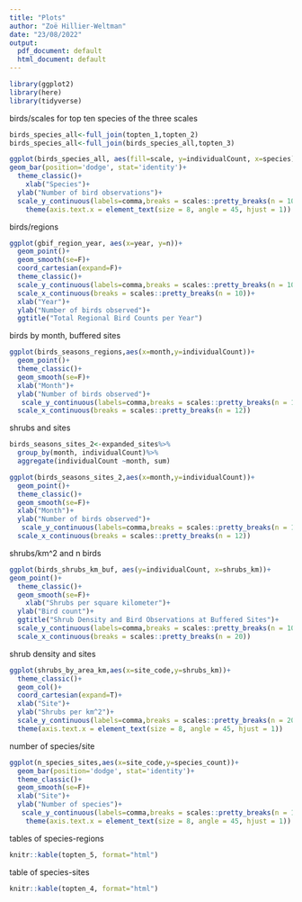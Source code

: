 ```yaml
---
title: "Plots"
author: "Zoë Hillier-Weltman"
date: "23/08/2022"
output:
  pdf_document: default
  html_document: default
---
```

```r
library(ggplot2)
library(here)
library(tidyverse)
```

birds/scales for top ten species of the three scales
```r
birds_species_all<-full_join(topten_1,topten_2)
birds_species_all<-full_join(birds_species_all,topten_3)

ggplot(birds_species_all, aes(fill=scale, y=individualCount, x=species))+
geom_bar(position='dodge', stat='identity')+
  theme_classic()+
    xlab("Species")+
  ylab("Number of bird observations")+ 
  scale_y_continuous(labels=comma,breaks = scales::pretty_breaks(n = 10))+
    theme(axis.text.x = element_text(size = 8, angle = 45, hjust = 1))
```

birds/regions
```r
ggplot(gbif_region_year, aes(x=year, y=n))+
  geom_point()+
  geom_smooth(se=F)+
  coord_cartesian(expand=F)+
  theme_classic()+
  scale_y_continuous(labels=comma,breaks = scales::pretty_breaks(n = 10))+
  scale_x_continuous(breaks = scales::pretty_breaks(n = 10))+
  xlab("Year")+
  ylab("Number of birds observed")+
  ggtitle("Total Regional Bird Counts per Year")
```

birds by month, buffered sites
```r
ggplot(birds_seasons_regions,aes(x=month,y=individualCount))+
  geom_point()+
  theme_classic()+
  geom_smooth(se=F)+
  xlab("Month")+
  ylab("Number of birds observed")+
   scale_y_continuous(labels=comma,breaks = scales::pretty_breaks(n = 10))+
  scale_x_continuous(breaks = scales::pretty_breaks(n = 12))
```

shrubs and sites
```r
birds_seasons_sites_2<-expanded_sites%>%
  group_by(month, individualCount)%>%
  aggregate(individualCount ~month, sum)

ggplot(birds_seasons_sites_2,aes(x=month,y=individualCount))+
  geom_point()+
  theme_classic()+
  geom_smooth(se=F)+
  xlab("Month")+
  ylab("Number of birds observed")+
   scale_y_continuous(labels=comma,breaks = scales::pretty_breaks(n = 10))+
  scale_x_continuous(breaks = scales::pretty_breaks(n = 12))
```

shrubs/km^2 and n birds

```r
ggplot(birds_shrubs_km_buf, aes(y=individualCount, x=shrubs_km))+
geom_point()+
  theme_classic()+
  geom_smooth(se=F)+
    xlab("Shrubs per square kilometer")+
  ylab("Bird count")+ 
  ggtitle("Shrub Density and Bird Observations at Buffered Sites")+
  scale_y_continuous(labels=comma,breaks = scales::pretty_breaks(n = 10)) +
  scale_x_continuous(breaks = scales::pretty_breaks(n = 20)) 

```

shrub density and sites
```r
ggplot(shrubs_by_area_km,aes(x=site_code,y=shrubs_km))+
  theme_classic()+
  geom_col()+
  coord_cartesian(expand=T)+
  xlab("Site")+
  ylab("Shrubs per km^2")+ 
  scale_y_continuous(labels=comma,breaks = scales::pretty_breaks(n = 20))+
  theme(axis.text.x = element_text(size = 8, angle = 45, hjust = 1))
```
number of species/site
```r
ggplot(n_species_sites,aes(x=site_code,y=species_count))+
  geom_bar(position='dodge', stat='identity')+
  theme_classic()+
  geom_smooth(se=F)+
  xlab("Site")+
  ylab("Number of species")+
   scale_y_continuous(labels=comma,breaks = scales::pretty_breaks(n = 10))+
    theme(axis.text.x = element_text(size = 8, angle = 45, hjust = 1))
```

tables of species-regions
```r
knitr::kable(topten_5, format="html")
```

table of species-sites
```r
knitr::kable(topten_4, format="html")
```


